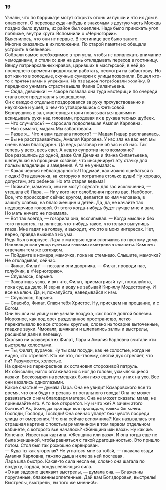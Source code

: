 ### 19 {-}

Узнали, что по баррикаде могут открыть огонь из пушки и что их дом в опасности. О переходе куда-нибудь к знакомым в другую часть Москвы поздно было думать, их район был оцеплен. Надо было приискать угол поближе, внутри круга. Вспомнили о «Черногории».<br/> Выяснилось, что они не первые. В гостинице все было занято.<br/> Многие оказались в их положении. По старой памяти их обещали устроить в бельевой.<br/> Собрали самое необходимое в три узла, чтобы не привлекать внимание чемоданами, и стали со дня на день откладывать переход в гостиницу.<br/> Ввиду патриархальных нравов, царивших в мастерской, в ней до последнего времени продолжали работать, несмотря на забастовку. Но вот как-то в холодные, скучные сумерки с улицы позвонили. Вошел кто-то с претензиями и упреками. На парадное потребовали хозяйку. В переднюю унимать страсти вышла Фаина Силантьевна.<br/> — Сюда, девоньки! — вскоре позвала она туда мастериц и по очереди стала всех представлять вошедшему.<br/> Он с каждою отдельно поздоровался за руку прочувствованно и неуклюже и ушел, о чем-то уговорившись с Фетисовой.<br/> Вернувшись в зал, мастерицы стали повязываться шалями и вскидывать руки над головами, продевая их в рукава тесных шубеек.<br/> — Что случилось? — спросила подоспевшая Амалия Карловна.<br/> — Нас сымают, мадам. Мы забастовали.<br/> — Разве я… Что я вам сделала плохого? — Мадам Гишар расплакалась.<br/> — Вы не расстраивайтесь, Амалия Карловна. У нас зла на вас нет, мы очень вами благодарны. Да ведь разговор не об вас и об нас. Так теперь у всех, весь свет. А нешто супротив него возможно?<br/> Все разошлись до одной, даже Оля Демина и Фаина Силантьевна, шепнувшая на прощание хозяйке, что инсценирует эту стачку для пользы владелицы и заведения. А та не унималась.<br/> — Какая черная неблагодарность! Подумай, как можно ошибаться в людях! Эта девчонка, на которую я потратила столько души! Ну хорошо, допустим, это ребенок. Но эта старая ведьма!<br/> — Поймите, мамочка, они не могут сделать для вас исключения, — утешала её Лара. — Ни у кого нет озлобления против вас. Наоборот. Все, что происходит сейчас кругом, делается во имя человека, в защиту слабых, на благо женщин и детей. Да, да, не качайте так недоверчиво головой. От этого когда-нибудь будет лучше мне и вам.<br/> Но мать ничего не понимала.<br/> — Вот так всегда, — говорила она, всхлипывая. — Когда мысли и без того путаются, ты ляпнешь что-нибудь такое, что только вылупишь глаза. Мне гадят на голову, и выходит, что это в моих интересах. Нет, верно, правда выжила я из ума.<br/> Родя был в корпусе. Лара с матерью одни слонялись по пустому дому. Неосвещенная улица пустыми глазами смотрела в комнаты. Комнаты отвечали тем же взглядом.<br/> — Пойдемте в номера, мамочка, пока не стемнело. Слышите, мамочка? Не откладывая, сейчас.<br/> — Филат, Филат! — позвали они дворника. — Филат, проводи нас, голубчик, в «Черногорию».<br/> — Слушаюсь, барыня.<br/> — Захватишь узлы, и вот что, Филат, присматривай тут, пожалуйста, пока суд да дело. И зерна и воду не забывай Кириллу Модестовичу. И все на ключ. Да, и, пожалуйста, наведывайся к нам.<br/> — Слушаюсь, барыня.<br/> — Спасибо, Филат. Спаси тебя Христос. Ну, присядем на прощание, и с Богом.<br/> Они вышли на улицу и не узнали воздуха, как после долгой болезни. Морозное, как под орех разделанное пространство, легко перекатывало во все стороны круглые, словно на токарне выточенные, гладкие звуки. Чмокали, шмякали и шлепались залпы и выстрелы, расшибая дали в лепешку.<br/> Сколько ни разуверял их Филат, Лара и Амалия Карловна считали эти выстрелы холостыми.<br/> — Ты, Филат, дурачок. Ну ты сам посуди, как не холостые, когда не видно, кто стреляет. Кто же это, по-твоему, святой дух стреляет, что ли? Разумеется, холостые.<br/> На одном из перекрестков их остановил сторожевой патруль.<br/> Их обыскали, нагло оглаживая их с ног до головы, ухмыляющиеся казаки. Бескозырки на ремешках были лихо сдвинуты у них на ухо. Все они казались одноглазыми.<br/> Какое счастье! — думала Лара. Она не увидит Комаровского все то время, что они будут отрезаны от остального города! Она не может развязаться с ним благодаря матери. Она не может сказать: мама, не принимайте его. А то все откроется. Ну и что же? А зачем этого бояться? Ах, Боже, да пропади все пропадом, только бы конец. Господи, Господи, Господи! Она сейчас упадет без чувств посреди улицы от омерзения. Что она сейчас вспомнила?! Как называлась эта страшная картина с толстым римлянином в том первом отдельном кабинете, с которого все началось? «Женщина или ваза». Ну как же. Конечно. Известная картина. «Женщина или ваза». И она тогда еще не была женщиной, чтобы равняться с такой драгоценностью. Это пришло потом. Стол был так роскошно сервирован.<br/> — Куда ты как угорелая? Не угнаться мне за тобой, — плакала сзади Амалия Карловна, тяжело дыша и еле за ней поспевая.<br/> Лара шла быстро. Какая-то сила несла ее, словно она шагала по воздуху, гордая, воодушевляющая сила.<br/> «О как задорно щелкают выстрелы, — думала она. — Блаженны поруганные, блаженны оплетенные. Дай вам Бог здоровья, выстрелы! Выстрелы, выстрелы, вы того же мнения!».

